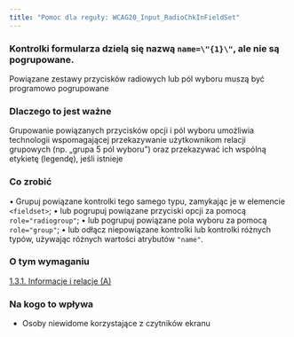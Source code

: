```yaml
---
title: "Pomoc dla reguły: WCAG20_Input_RadioChkInFieldSet"
---
```


<div className="toolHelp">
<Row>
<Column colLg={16} colMd={8} colSm={4} className="toolHead">

### Kontrolki formularza dzielą się nazwą `name=\"{1}\"`, ale nie są pogrupowane.

<div id="locLevel"></div>

Powiązane zestawy przycisków radiowych lub pól wyboru muszą być programowo pogrupowane

</Column>
</Row>
<Row>
<Column colLg={11} colMd={5} colSm={4} className="toolMain">

### Dlaczego to jest ważne
Grupowanie powiązanych przycisków opcji i pól wyboru umożliwia technologii wspomagającej przekazywanie użytkownikom relacji grupowych (np. „grupa 5 pól wyboru”) oraz przekazywać ich wspólną etykietę (legendę), jeśli istnieje

<div id="locSnippet"></div>

### Co zrobić

•	Grupuj powiązane kontrolki tego samego typu, zamykając je w elemencie `<fieldset>`;
•	lub pogrupuj powiązane przyciski opcji za pomocą `role="radiogroup"`;
•	lub pogrupuj powiązane pola wyboru za pomocą `role="group"`;
•	lub odłącz niepowiązane kontrolki lub kontrolki różnych typów, używając różnych wartości atrybutów `"name"`.


</Column>
<Column colLg={5} colMd={3} colSm={4} className="toolLeft">

### O tym wymaganiu

[1.3.1. Informacje i relacje (A)](https://www.ibm.com/able/guidelines/ci162/info_and_relationships.html)

### Na kogo to wpływa

 * Osoby niewidome korzystające z czytników ekranu

</Column>
</Row>
</div>



